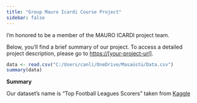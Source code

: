```yaml
---
title: "Group Mauro Icardi Course Project"
sidebar: false 
---
```


I'm honored to be a member of the MAURO ICARDI project team.

Below, you'll find a brief summary of our project. To access a detailed project description, please go to [https://\[your-project-url\]](#0){.uri}.


```r
data <- read.csv("C:/Users/canli/OneDrive/Masaüstü/Data.csv")
summary(data)
```
**Summary**

 Our  dataset's  name  is "Top Football Leagues Scorers" taken from [Kaggle](<https://www.kaggle.com/datasets/mohamedhanyyy/top-football-leagues-scorers>)  
